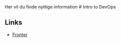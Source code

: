 
<Callout type="info" emoji="ℹ️">
	Her vil du finde nyttige information
</Callout>
# Intro to DevOps

## Links

- [Fronter](https://kea-fronter.itslearning.com/ContentArea/ContentArea.aspx?LocationID=6060&LocationType=1)

